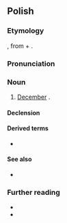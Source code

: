 {{also|Grudzień}}
==Polish==
{{wp|lang=pl}}

===Etymology===
{{inh+|pl|sla-pro|*grudьnъ}}, from {{m|sla-pro|*gruda||heap, lump}} + {{m|sla-pro|*-ьnъ}}.

===Pronunciation===
{{pl-p|a=pl-grudzień.ogg}}

===Noun===
{{pl-noun|m-in}}

# [[December]] {{gl|twelfth [[month]] in the Gregorian calendar, which has 31 days}}.

====Declension====
{{pl-decl-noun-m-in|grud|ni|noms=grudzień|gens=grudnia|genp=grudni/grudniów}}

====Derived terms====
* {{q|adjective}} {{l|pl|grudniowy}}

====See also====
* {{list:Gregorian calendar months/pl}}

===Further reading===
* {{R:pl:WSJP}}
* {{R:pl:PWN}}

{{C|pl|Months|Gregorian calendar months}}